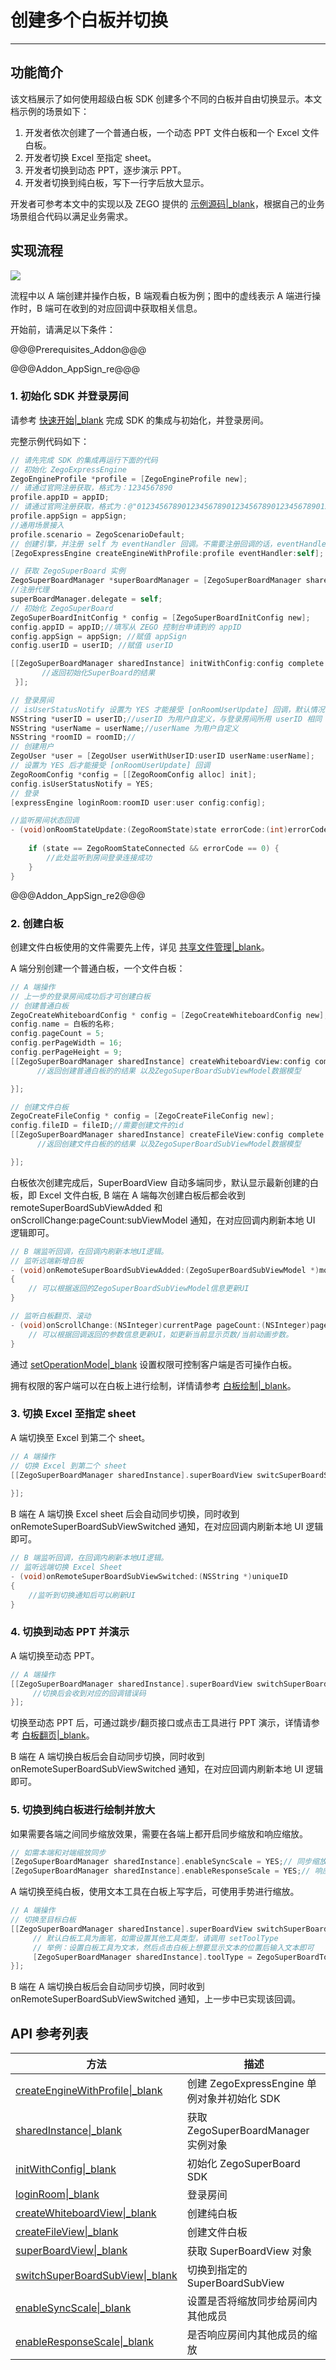 # 创建多个白板并切换

- - -
## 功能简介
该文档展示了如何使用超级白板 SDK 创建多个不同的白板并自由切换显示。本文档示例的场景如下：
1. 开发者依次创建了一个普通白板，一个动态 PPT 文件白板和一个 Excel 文件白板。
2. 开发者切换 Excel 至指定 sheet。
3. 开发者切换到动态 PPT，逐步演示 PPT。
4. 开发者切换到纯白板，写下一行字后放大显示。

开发者可参考本文中的实现以及 ZEGO 提供的 [示例源码\|_blank](!Sample_Codes/Sample_Codes)，根据自己的业务场景组合代码以满足业务需求。

## 实现流程

<Frame width="512" height="auto" caption=""><img src="https://storage.zego.im/sdk-doc/Pics/WhiteboardView/Superboard_bestpractice.png" /></Frame>

流程中以 A 端创建并操作白板，B 端观看白板为例；图中的虚线表示 A 端进行操作时，B 端可在收到的对应回调中获取相关信息。

开始前，请满足以下条件：

@@@Prerequisites_Addon@@@

@@@Addon_AppSign_re@@@

### 1. 初始化 SDK 并登录房间

请参考 [快速开始\|_blank](!QuickStart/CreateWboard) 完成 SDK 的集成与初始化，并登录房间。


完整示例代码如下：

```objective-c
// 请先完成 SDK 的集成再运行下面的代码
// 初始化 ZegoExpressEngine
ZegoEngineProfile *profile = [ZegoEngineProfile new];
// 请通过官网注册获取，格式为：1234567890
profile.appID = appID; 
// 请通过官网注册获取，格式为：@"0123456789012345678901234567890123456789012345678901234567890123"（共64个字符）
profile.appSign = appSign;
//通用场景接入
profile.scenario = ZegoScenarioDefault; 
// 创建引擎，并注册 self 为 eventHandler 回调。不需要注册回调的话，eventHandler 参数可以传 nil，后续可调用 "-setEventHandler:" 方法设置回调
[ZegoExpressEngine createEngineWithProfile:profile eventHandler:self];

// 获取 ZegoSuperBoard 实例
ZegoSuperBoardManager *superBoardManager = [ZegoSuperBoardManager sharedInstance];
//注册代理
superBoardManager.delegate = self;
// 初始化 ZegoSuperBoard
ZegoSuperBoardInitConfig * config = [ZegoSuperBoardInitConfig new];
config.appID = appID;//填写从 ZEGO 控制台申请到的 appID
config.appSign = appSign; //赋值 appSign
config.userID = userID; //赋值 userID

[[ZegoSuperBoardManager sharedInstance] initWithConfig:config complete:^(ZegoSuperBoardError errorCode) {
       //返回初始化SuperBoard的结果 
 }];

// 登录房间
// isUserStatusNotify 设置为 YES 才能接受 [onRoomUserUpdate] 回调，默认情况下不会开启该监听
NSString *userID = userID;//userID 为用户自定义，与登录房间所用 userID 相同
NSString *userName = userName;//userName 为用户自定义
NSString *roomID = roomID;//
// 创建用户
ZegoUser *user = [ZegoUser userWithUserID:userID userName:userName];
// 设置为 YES 后才能接受 [onRoomUserUpdate] 回调
ZegoRoomConfig *config = [[ZegoRoomConfig alloc] init];
config.isUserStatusNotify = YES;
// 登录
[expressEngine loginRoom:roomID user:user config:config];

//监听房间状态回调
- (void)onRoomStateUpdate:(ZegoRoomState)state errorCode:(int)errorCode extendedData:(NSDictionary *)extendedData roomID:(NSString *)roomID {
    
    if (state == ZegoRoomStateConnected && errorCode == 0) { 
        //此处监听到房间登录连接成功
    }
}
```

@@@Addon_AppSign_re2@@@

### 2. 创建白板

<Note title="Note">

创建文件白板使用的文件需要先上传，详见 [共享文件管理\|_blank](!BasicFunction/File_manage)。

</Note>

A 端分别创建一个普通白板，一个文件白板：

```objective-c
// A 端操作
// 上一步的登录房间成功后才可创建白板
// 创建普通白板
ZegoCreateWhiteboardConfig * config = [ZegoCreateWhiteboardConfig new];
config.name = 白板的名称;
config.pageCount = 5;
config.perPageWidth = 16;
config.perPageHeight = 9;
[[ZegoSuperBoardManager sharedInstance] createWhiteboardView:config complete:^(ZegoSuperBoardError errorCode, ZegoSuperBoardSubViewModel *model) {
      //返回创建普通白板的的结果 以及ZegoSuperBoardSubViewModel数据模型

}];

// 创建文件白板
ZegoCreateFileConfig * config = [ZegoCreateFileConfig new];
config.fileID = fileID;//需要创建文件的id
[[ZegoSuperBoardManager sharedInstance] createFileView:config complete:^(ZegoSuperBoardError errorCode, ZegoSuperBoardSubViewModel *model) {
      //返回创建文件白板的的结果 以及ZegoSuperBoardSubViewModel数据模型

}];
```
白板依次创建完成后，SuperBoardView 自动多端同步，默认显示最新创建的白板，即 Excel 文件白板, B 端在 A 端每次创建白板后都会收到 remoteSuperBoardSubViewAdded 和 onScrollChange:pageCount:subViewModel 通知，在对应回调内刷新本地 UI 逻辑即可。

```objective-c
// B 端监听回调，在回调内刷新本地UI逻辑。
// 监听远端新增白板
- (void)onRemoteSuperBoardSubViewAdded:(ZegoSuperBoardSubViewModel *)model
{
    // 可以根据返回的ZegoSuperBoardSubViewModel信息更新UI
}

// 监听白板翻页、滚动
- (void)onScrollChange:(NSInteger)currentPage pageCount:(NSInteger)pageCount subViewModel:(ZegoSuperBoardSubViewModel *)subViewModel {
    // 可以根据回调返回的参数信息更新UI，如更新当前显示页数/当前动画步数。
}
```

通过 [setOperationMode\|_blank](@setOperationMode) 设置权限可控制客户端是否可操作白板。

拥有权限的客户端可以在白板上进行绘制，详情请参考 [白板绘制\|_blank](!BasicFunction/Sketch)。

### 3. 切换 Excel 至指定 sheet

A 端切换至 Excel 到第二个 sheet。
```objective-c
// A 端操作
// 切换 Excel 到第二个 sheet
[[ZegoSuperBoardManager sharedInstance].superBoardView switcSuperBoardSubView:[ZegoSuperBoardManager sharedInstance].superBoardView.currentSuperBoardSubView.model.uniqueID sheetIndex:1 complete:^(ZegoSuperBoardError errorCode) {
       
}];
```

B 端在 A 端切换 Excel sheet 后会自动同步切换，同时收到 onRemoteSuperBoardSubViewSwitched 通知，在对应回调内刷新本地 UI 逻辑即可。
```objective-c
// B 端监听回调，在回调内刷新本地UI逻辑。
// 监听远端切换 Excel Sheet
- (void)onRemoteSuperBoardSubViewSwitched:(NSString *)uniqueID
{
    //监听到切换通知后可以刷新UI
}
```

### 4. 切换到动态 PPT 并演示

A 端切换至动态 PPT。
```objective-c
// A 端操作
[[ZegoSuperBoardManager sharedInstance].superBoardView switchSuperBoardSubView:uniqueID complete:^(ZegoSuperBoardError errorCode) {
     //切换后会收到对应的回调错误码
}];
```
切换至动态 PPT 后，可通过跳步/翻页接口或点击工具进行 PPT 演示，详情请参考 [白板翻页\|_blank](!BasicFunction/flip)。

B 端在 A 端切换白板后会自动同步切换，同时收到 onRemoteSuperBoardSubViewSwitched 通知，在对应回调内刷新本地 UI 逻辑即可。

### 5. 切换到纯白板进行绘制并放大
如果需要各端之间同步缩放效果，需要在各端上都开启同步缩放和响应缩放。
```objective-c
// 如需本端和对端缩放同步
[ZegoSuperBoardManager sharedInstance].enableSyncScale = YES;// 同步缩放至其他端
[ZegoSuperBoardManager sharedInstance].enableResponseScale = YES;// 响应其他端同步过来的缩放
```

A 端切换至纯白板，使用文本工具在白板上写字后，可使用手势进行缩放。
```objective-c
// A 端操作
// 切换至目标白板
[[ZegoSuperBoardManager sharedInstance].superBoardView switchSuperBoardSubView:uniqueID complete:^(ZegoSuperBoardError errorCode) {
     // 默认白板工具为画笔，如需设置其他工具类型，请调用 setToolType
     // 举例：设置白板工具为文本，然后点击白板上想要显示文本的位置后输入文本即可
     [ZegoSuperBoardManager sharedInstance].toolType = ZegoSuperBoardToolText;
}];
```
B 端在 A 端切换白板后会自动同步切换，同时收到 onRemoteSuperBoardSubViewSwitched 通知，上一步中已实现该回调。

## API 参考列表
| 方法        | 描述           |
| ----------- | -------------- |
| [createEngineWithProfile\|_blank](/article/api?doc=Express_Video_SDK_API~ObjectiveC_ios~class~zego-express-engine#create-engine-with-profile-event-handler)  | 创建 ZegoExpressEngine 单例对象并初始化 SDK  |
| [sharedInstance\|_blank](@sharedInstance)  | 获取 ZegoSuperBoardManager 实例对象  |
| [initWithConfig\|_blank](@initWithConfig)| 初始化 ZegoSuperBoard SDK  |
| [loginRoom\|_blank](/article/api?doc=Express_Video_SDK_API~ObjectiveC~class~zego-express-engine#login-room-user) | 登录房间  |
| [createWhiteboardView\|_blank](@createWhiteboardView) | 创建纯白板  |
|[createFileView\|_blank](@createFileView)| 创建文件白板|
|[superBoardView\|_blank](@superBoardView)| 获取 SuperBoardView 对象|
|[switchSuperBoardSubView\|_blank](@switchSuperBoardSubView)| 切换到指定的 SuperBoardSubView|
|[enableSyncScale\|_blank](@enableSyncScale)| 设置是否将缩放同步给房间内其他成员|
|[enableResponseScale\|_blank](@enableResponseScale)| 是否响应房间内其他成员的缩放|
